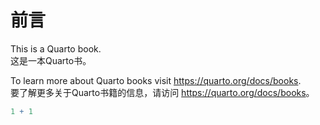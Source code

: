 # 前言 {.unnumbered}

This is a Quarto book.  
这是一本Quarto书。

To learn more about Quarto books visit <https://quarto.org/docs/books>.  
要了解更多关于Quarto书籍的信息，请访问 <https://quarto.org/docs/books>。


```r
1 + 1
```

